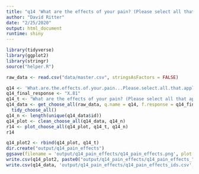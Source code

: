 ```yaml
---
title: "q14 'What are the effects of your pain? (Please select all that apply)'"
author: "David Ritter"
date: "2/25/2020"
output: html_document
runtime: shiny
---
```


```r
library(tidyverse)
library(ggplot2)
library(stringr)
source("helper.R")
```

```r
raw_data <- read.csv("data/master.csv", stringsAsFactors = FALSE)
```

```r
q14 <- 'What.are.the.effects.of.your.pain...Please.select.all.that.apply.'
q14_final_response <- "X.81"
q14_t <- "What are the effects of your pain? (Please select all that apply)"
q14_data <- get_choose_all(raw_data, q.name = q14, f.response = q14_final_response) %>%
  tidy_choose_all()
q14_n <- length(unique(q14_data$id))
q14_plot <- clean_choose_all(q14_data, q14_n)
r14 <- plot_choose_all(q14_plot, q14_t, q14_n)
r14
```

```r
q14_plot2 <- rbind(q14_plot, q14_t)
dir.create("output/q14_pain_effects")
ggsave(filename = 'output/q14_pain_effects/q14_pain_effects.png', plot = r14, device = 'png')
write.csv(q14_plot2, paste0("output/q14_pain_effects/q14_pain_effects_", q14_n,".csv"), row.names=F)
write.csv(q14_data, 'output/q14_pain_effects/q14_pain_effects_ids.csv', row.names = FALSE)
```
